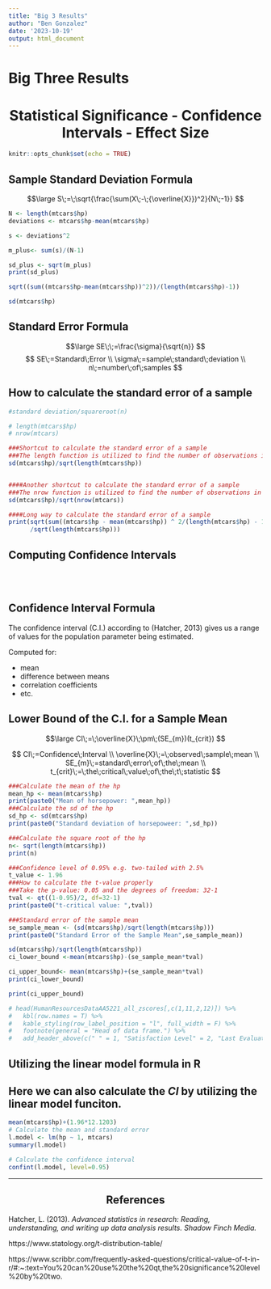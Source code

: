 ```yaml
---
title: "Big 3 Results"
author: "Ben Gonzalez"
date: '2023-10-19'
output: html_document
---
```


# Big Three Results {-}

<center><h1>
Statistical Significance - Confidence Intervals - Effect Size
</h1>
</center>




```r

knitr::opts_chunk$set(echo = TRUE)
```

## Sample Standard Deviation Formula {-}

$$\large
S\;=\;\sqrt{\frac{\sum(X\;-\;{\overline{X}})^2}{N\;-1}}
$$

```r

N <- length(mtcars$hp)
deviations <- mtcars$hp-mean(mtcars$hp)

s <- deviations^2

m_plus<- sum(s)/(N-1)

sd_plus <- sqrt(m_plus)
print(sd_plus)

sqrt((sum((mtcars$hp-mean(mtcars$hp))^2))/(length(mtcars$hp)-1))

sd(mtcars$hp)
```




## Standard Error Formula {-}

$$\large
SE\;\;=\frac{\sigma}{\sqrt{n}}
$$
$$
SE\;=Standard\;Error
\\
\sigma\;=sample\;standard\;deviation
\\
n\;=number\;of\;samples
$$

## How to calculate the standard error of a sample {-}

```r
#standard deviation/squareroot(n)

# length(mtcars$hp)
# nrow(mtcars)

###Shortcut to calculate the standard error of a sample
###The length function is utilized to find the number of observations in a data set
sd(mtcars$hp)/sqrt(length(mtcars$hp))


####Another shortcut to calculate the standard error of a sample
###The nrow function is utilized to find the number of observations in a data set
sd(mtcars$hp)/sqrt(nrow(mtcars))

####Long way to calculate the standard error of a sample
print(sqrt(sum((mtcars$hp - mean(mtcars$hp)) ^ 2/(length(mtcars$hp) - 1)))
      /sqrt(length(mtcars$hp)))

```


## Computing Confidence Intervals {-}


<br>
<br>

## Confidence Interval Formula {-}

The confidence interval (C.I.) according to (Hatcher, 2013) gives us a range of values for the population parameter being estimated.

Computed for:

+ mean
+ difference between means
+ correlation coefficients
+ etc.

## Lower Bound of the C.I. for a Sample Mean {-}

$$\large
CI\;=\;\overline{X}\;\pm\;(SE_{m})(t_{crit})
$$

$$
CI\;=Confidence\;Interval
\\
\overline{X}\;=\;observed\;sample\;mean
\\
SE_{m}\;=standard\;error\;of\;the\;mean
\\
t_{crit}\;=\;the\;critical\;value\;of\;the\;t\;statistic
$$

```r
###Calculate the mean of the hp
mean_hp <- mean(mtcars$hp)
print(paste0("Mean of horsepower: ",mean_hp))
###Calculate the sd of the hp
sd_hp <- sd(mtcars$hp)
print(paste0("Standard deviation of horsepoweer: ",sd_hp))

###Calculate the square root of the hp
n<- sqrt(length(mtcars$hp))
print(n)

###Confidence level of 0.95% e.g. two-tailed with 2.5%
t_value <- 1.96
###How to calculate the t-value properly
###Take the p-value: 0.05 and the degrees of freedom: 32-1
tval <- qt((1-0.95)/2, df=32-1)
print(paste0("t-critical value: ",tval))

###Standard error of the sample mean
se_sample_mean <- (sd(mtcars$hp)/sqrt(length(mtcars$hp)))
print(paste0("Standard Error of the Sample Mean",se_sample_mean))

sd(mtcars$hp)/sqrt(length(mtcars$hp))
ci_lower_bound <-mean(mtcars$hp)-(se_sample_mean*tval)

ci_upper_bound<- mean(mtcars$hp)+(se_sample_mean*tval)
print(ci_lower_bound)

print(ci_upper_bound)

# head(HumanResourcesDataAA5221_all_zscores[,c(1,11,2,12)]) %>%
#   kbl(row.names = T) %>%
#   kable_styling(row_label_position = "l", full_width = F) %>% 
#   footnote(general = "Head of data frame.") %>% 
#   add_header_above(c(" " = 1, "Satisfaction Level" = 2, "Last Evaluation" = 2))


```


## Utilizing the linear model formula in R {-}

## Here we can also calculate the $CI$ by utilizing the linear model funciton. {-}


```r
mean(mtcars$hp)+(1.96*12.1203)
# Calculate the mean and standard error
l.model <- lm(hp ~ 1, mtcars)
summary(l.model)

# Calculate the confidence interval
confint(l.model, level=0.95)

```

---

<center><h2>References</h2></center>

Hatcher, L. (2013). *Advanced statistics in research: Reading, understanding, and writing up data analysis results. Shadow Finch Media.*

https://www.statology.org/t-distribution-table/

https://www.scribbr.com/frequently-asked-questions/critical-value-of-t-in-r/#:~:text=You%20can%20use%20the%20qt,the%20significance%20level%20by%20two.
